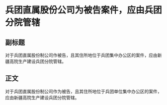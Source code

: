 # 兵团直属股份公司为被告案件，应由兵团分院管辖
## 副标题
对于兵团直属股份制公司作被告，且其住所地位于兵团集中办公区的案件，应由新疆高院生产建设兵团分院管辖。
## 正文
对于兵团直属股份制公司作为被告，且其住所地位于兵团单位集中办公区的案件，应由新疆高院生产建设兵团分院管辖。